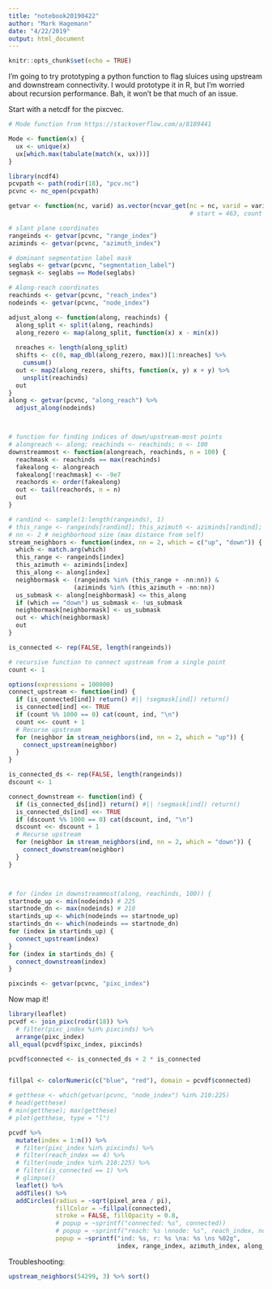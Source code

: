 ```yaml
---
title: "notebook20190422"
author: "Mark Hagemann"
date: "4/22/2019"
output: html_document
---
```


```r
knitr::opts_chunk$set(echo = TRUE)
```


I'm going to try prototyping a python function to flag sluices using upstream and downstream connectivity. I would prototype it in R, but I'm worried about recursion performance. Bah, it won't be that much of an issue. 

Start with a netcdf for the pixcvec. 

```r
# Mode function from https://stackoverflow.com/a/8189441

Mode <- function(x) {
  ux <- unique(x)
  ux[which.max(tabulate(match(x, ux)))]
}
```


```r
library(ncdf4)
pcvpath <- path(rodir(18), "pcv.nc")
pcvnc <- nc_open(pcvpath)

getvar <- function(nc, varid) as.vector(ncvar_get(nc = nc, varid = varid))#, 
                                                  # start = 463, count = 3866))

# slant plane coordinates
rangeinds <- getvar(pcvnc, "range_index")
aziminds <- getvar(pcvnc, "azimuth_index")

# dominant segmentation label mask
seglabs <- getvar(pcvnc, "segmentation_label")
segmask <- seglabs == Mode(seglabs)

# Along-reach coordinates
reachinds <- getvar(pcvnc, "reach_index")
nodeinds <- getvar(pcvnc, "node_index")

adjust_along <- function(along, reachinds) {
  along_split <- split(along, reachinds)
  along_rezero <- map(along_split, function(x) x - min(x))
  
  nreaches <- length(along_split)
  shifts <- c(0, map_dbl(along_rezero, max))[1:nreaches] %>% 
    cumsum()
  out <- map2(along_rezero, shifts, function(x, y) x + y) %>% 
    unsplit(reachinds)
  out
}
along <- getvar(pcvnc, "along_reach") %>% 
  adjust_along(nodeinds)



# function for finding indices of down/upstream-most points
# alongreach <- along; reachinds <- reachinds; n <- 100 
downstreammost <- function(alongreach, reachinds, n = 100) {
  reachmask <- reachinds == max(reachinds)
  fakealong <- alongreach
  fakealong[!reachmask] <- -9e7
  reachords <- order(fakealong)
  out <- tail(reachords, n = n)
  out
}

# randind <- sample(1:length(rangeinds), 1)
# this_range <- rangeinds[randind]; this_azimuth <- aziminds[randind]; this_along <- along[randind]
# nn <- 2 # neighborhood size (max distance from self)
stream_neighbors <- function(index, nn = 2, which = c("up", "down")) {
  which <- match.arg(which)
  this_range <- rangeinds[index]
  this_azimuth <- aziminds[index]
  this_along <- along[index]
  neighbormask <- (rangeinds %in% (this_range + -nn:nn)) & 
                  (aziminds %in% (this_azimuth + -nn:nn))
  us_submask <- along[neighbormask] <= this_along
  if (which == "down") us_submask <- !us_submask
  neighbormask[neighbormask] <- us_submask
  out <- which(neighbormask)
  out
}

is_connected <- rep(FALSE, length(rangeinds))

# recursive function to connect upstream from a single point
count <- 1

options(expressions = 100000)
connect_upstream <- function(ind) {
  if (is_connected[ind]) return() #|| !segmask[ind]) return()
  is_connected[ind] <<- TRUE
  if (count %% 1000 == 0) cat(count, ind, "\n")
  count <<- count + 1
  # Recurse upstream
  for (neighbor in stream_neighbors(ind, nn = 2, which = "up")) {
    connect_upstream(neighbor)
  }
}

is_connected_ds <- rep(FALSE, length(rangeinds))
dscount <- 1

connect_downstream <- function(ind) {
  if (is_connected_ds[ind]) return() #|| !segmask[ind]) return()
  is_connected_ds[ind] <<- TRUE
  if (dscount %% 1000 == 0) cat(dscount, ind, "\n")
  dscount <<- dscount + 1
  # Recurse upstream
  for (neighbor in stream_neighbors(ind, nn = 2, which = "down")) {
    connect_downstream(neighbor)
  }
}



# for (index in downstreammost(along, reachinds, 100)) {
startnode_up <- min(nodeinds) # 225
startnode_dn <- max(nodeinds) # 210
startinds_up <- which(nodeinds == startnode_up)
startinds_dn <- which(nodeinds == startnode_dn)
for (index in startinds_up) {
  connect_upstream(index)
}
for (index in startinds_dn) {
  connect_downstream(index)
}

pixcinds <- getvar(pcvnc, "pixc_index")
```

Now map it!

```r
library(leaflet)
pcvdf <- join_pixc(rodir(18)) %>% 
  # filter(pixc_index %in% pixcinds) %>% 
  arrange(pixc_index)
all_equal(pcvdf$pixc_index, pixcinds)

pcvdf$connected <- is_connected_ds + 2 * is_connected


fillpal <- colorNumeric(c("blue", "red"), domain = pcvdf$connected)

# getthese <- which(getvar(pcvnc, "node_index") %in% 210:225)
# head(getthese)
# min(getthese); max(getthese)
# plot(getthese, type = "l")

pcvdf %>% 
  mutate(index = 1:n()) %>% 
  # filter(pixc_index %in% pixcinds) %>% 
  # filter(reach_index == 4) %>%
  # filter(node_index %in% 210:225) %>% 
  # filter(is_connected == 1) %>% 
  # glimpse()
  leaflet() %>% 
  addTiles() %>% 
  addCircles(radius = ~sqrt(pixel_area / pi), 
             fillColor = ~fillpal(connected),
             stroke = FALSE, fillOpacity = 0.8, 
             # popup = ~sprintf("connected: %s", connected))
             # popup = ~sprintf("reach: %s \nnode: %s", reach_index, node_index))
             popup = ~sprintf("ind: %s, r: %s \na: %s \ns %02g",
                              index, range_index, azimuth_index, along_reach))
```


Troubleshooting:

```r
upstream_neighbors(54299, 3) %>% sort()
```


